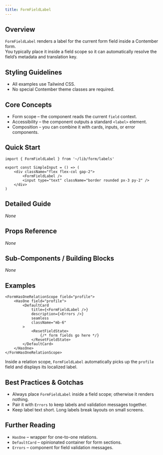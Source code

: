 ```yaml
---
title: FormFieldLabel
---
```


<!-- Edited by human: false -->
<!-- Examples count: 2 -->
<!-- Source examples: 0 -->
<!-- Playground examples: 0 -->
<!-- External examples: 2 -->
<!-- Import examples: 2 -->

## Overview
`FormFieldLabel` renders a label for the current form field inside a Contember form.  
You typically place it inside a field scope so it can automatically resolve the field’s metadata and translation key.

## Styling Guidelines
* All examples use Tailwind CSS.  
* No special Contember theme classes are required.

## Core Concepts
* Form scope – the component reads the current `field` context.
* Accessibility – the component outputs a standard `<label>` element.
* Composition – you can combine it with cards, inputs, or error components.

## Quick Start
```tsx
import { FormFieldLabel } from '~/lib/form/labels'

export const SimpleInput = () => (
	<div className="flex flex-col gap-2">
		<FormFieldLabel />
		<input type="text" className="border rounded px-3 py-2" />
	</div>
)
```

## Detailed Guide
_None_

## Props Reference
_None_

## Sub-Components / Building Blocks
_None_

## Examples
```tsx
<FormHasOneRelationScope field="profile">
	<HasOne field="profile">
		<DefaultCard
			title={<FormFieldLabel />}
			description={<Errors />}
			seamless
			className="mb-6"
		>
			<ResetFieldState>
				{/* form fields go here */}
			</ResetFieldState>
		</DefaultCard>
	</HasOne>
</FormHasOneRelationScope>
```
Inside a relation scope, `FormFieldLabel` automatically picks up the `profile` field and displays its localized label.

## Best Practices & Gotchas
* Always place `FormFieldLabel` inside a field scope; otherwise it renders nothing.
* Pair it with `Errors` to keep labels and validation messages together.
* Keep label text short. Long labels break layouts on small screens.

## Further Reading
* `HasOne` – wrapper for one-to-one relations.  
* `DefaultCard` – opinionated container for form sections.  
* `Errors` – component for field validation messages.

<!-- End of Generated Documentation -->